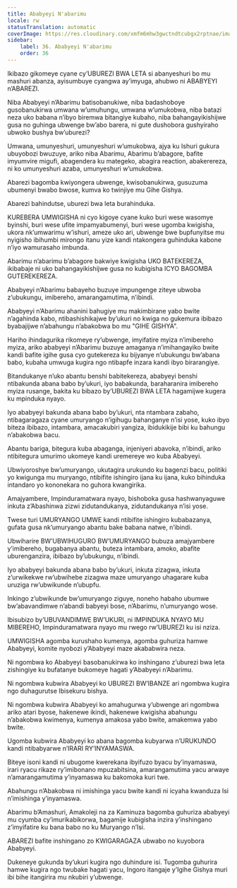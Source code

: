 ```yaml
---
title: Ababyeyi N'abarimu
locale: rw
statusTranslation: automatic
coverImage: https://res.cloudinary.com/xmfm6mhw3gwctndtcubgx2rptnae/image/upload/v1740337243/small_cover_educacion_fundamental_a051170f1c.webp
sidebar:
    label: 36. Ababyeyi N'abarimu
    order: 36
---
```

Ikibazo gikomeye cyane cy’UBUREZI BWA LETA si abanyeshuri bo mu mashuri abanza, ayisumbuye cyangwa ay’imyuga, ahubwo ni ABABYEYI n’ABAREZI.

Niba Ababyeyi n’Abarimu batisobanukiwe, niba badashoboye gusobanukirwa umwana w’umuhungu, umwana w’umukobwa, niba batazi neza uko babana n’ibyo biremwa bitangiye kubaho, niba bahangayikishijwe gusa no guhinga ubwenge bw’abo barera, ni gute dushobora gushyiraho ubwoko bushya bw’uburezi?

Umwana, umunyeshuri, umunyeshuri w’umukobwa, ajya ku Ishuri gukura ubuyobozi bwuzuye, ariko niba Abarimu, Abarimu b’abagore, bafite imyumvire migufi, abagendera ku mategeko, abagira reaction, abakerereza, ni ko umunyeshuri azaba, umunyeshuri w’umukobwa.

Abarezi bagomba kwiyongera ubwenge, kwisobanukirwa, gusuzuma ubumenyi bwabo bwose, kumva ko twinjiye mu Gihe Gishya.

Abarezi bahindutse, uburezi bwa leta burahinduka.

KUREBERA UMWIGISHA ni cyo kigoye cyane kuko buri wese wasomye byinshi, buri wese ufite impamyabumenyi, buri wese ugomba kwigisha, ukora nk’umwarimu w’ishuri, ameze uko ari, ubwenge bwe bupfunyitse mu nyigisho ibihumbi mirongo itanu yize kandi ntakongera guhinduka kabone n’iyo wamurasaho imbunda.

Abarimu n’abarimu b’abagore bakwiye kwigisha UKO BATEKEREZA, ikibabaje ni uko bahangayikishijwe gusa no kubigisha ICYO BAGOMBA GUTEREKEREZA.

Ababyeyi n’Abarimu babayeho buzuye impungenge ziteye ubwoba z’ubukungu, imibereho, amarangamutima, n’ibindi.

Ababyeyi n’Abarimu ahanini bahugiye mu makimbirane yabo bwite n’agahinda kabo, ntibashishikajwe by’ukuri no kwiga no gukemura ibibazo byabajijwe n’abahungu n’abakobwa bo mu "GIHE GISHYA".

Hariho ihindagurika rikomeye ry’ubwenge, imyifatire myiza n’imibereho myiza, ariko ababyeyi n’Abarimu buzuye amaganya n’imihangayiko bwite kandi bafite igihe gusa cyo gutekereza ku bijyanye n’ubukungu bw’abana babo, kubaha umwuga kugira ngo ntibapfe inzara kandi ibyo birarangiye.

Bitandukanye n’uko abantu benshi babitekereza, ababyeyi benshi ntibakunda abana babo by’ukuri, iyo babakunda, baraharanira imibereho myiza rusange, bakita ku bibazo by’UBUREZI BWA LETA hagamijwe kugera ku mpinduka nyayo.

Iyo ababyeyi bakunda abana babo by’ukuri, nta ntambara zabaho, ntibagaragaza cyane umuryango n’igihugu bahanganye n’isi yose, kuko ibyo biteza ibibazo, intambara, amacakubiri yangiza, ibidukikije bibi ku bahungu n’abakobwa bacu.

Abantu bariga, bitegura kuba abaganga, injeniyeri abavoka, n’ibindi, ariko ntibitegura umurimo ukomeye kandi uremereye wo kuba Ababyeyi.

Ubwiyoroshye bw’umuryango, ukutagira urukundo ku bagenzi bacu, politiki yo kwigunga mu muryango, ntibifite ishingiro ijana ku ijana, kuko bihinduka intandaro yo kononekara no guhora kwangirika.

Amajyambere, Impinduramatwara nyayo, bishoboka gusa hashwanyaguwe inkuta z’Abashinwa zizwi zidutandukanya, zidutandukanya n’isi yose.

Twese turi UMURYANGO UMWE kandi ntibifite ishingiro kubabazanya, gufata gusa nk’umuryango abantu bake babana natwe, n’ibindi.

Ubwiharire BW’UBWIHUGURO BW’UMURYANGO bubuza amajyambere y’imibereho, bugabanya abantu, buteza intambara, amoko, abafite uburenganzira, ibibazo by’ubukungu, n’ibindi.

Iyo ababyeyi bakunda abana babo by’ukuri, inkuta zizagwa, inkuta z’urwikekwe rw’ubwihebe zizagwa maze umuryango uhagarare kuba uruziga rw’ubwikunde n’ubupfu.

Inkingo z’ubwikunde bw’umuryango ziguye, noneho habaho ubumwe bw’abavandimwe n’abandi babyeyi bose, n’Abarimu, n’umuryango wose.

Ibisubizo by’UBUVANDIMWE BW’UKURI, ni IMPINDUKA NYAYO MU MIBEREHO, Impinduramatwara nyayo mu rwego rw’UBUREZI ku isi nziza.

UMWIGISHA agomba kurushaho kumenya, agomba guhuriza hamwe Ababyeyi, komite nyobozi y’Ababyeyi maze akababwira neza.

Ni ngombwa ko Ababyeyi basobanukirwa ko inshingano z’uburezi bwa leta zishingiye ku bufatanye bukomeye hagati y’Ababyeyi n’Abarimu.

Ni ngombwa kubwira Ababyeyi ko UBUREZI BW’IBANZE ari ngombwa kugira ngo duhagurutse Ibisekuru bishya.

Ni ngombwa kubwira Ababyeyi ko amahugurwa y’ubwenge ari ngombwa ariko atari byose, hakenewe ikindi, hakenewe kwigisha abahungu n’abakobwa kwimenya, kumenya amakosa yabo bwite, amakemwa yabo bwite.

Ugomba kubwira Ababyeyi ko abana bagomba kubyarwa n’URUKUNDO kandi ntibabyarwe n’IRARI RY’INYAMASWA.

Biteye isoni kandi ni ubugome kwerekana ibyifuzo byacu by’inyamaswa, irari ryacu rikaze ry’imibonano mpuzabitsina, amarangamutima yacu arwaye n’amarangamutima y’inyamaswa ku bakomoka kuri twe.

Abahungu n’Abakobwa ni imishinga yacu bwite kandi ni icyaha kwanduza Isi n’imishinga y’inyamaswa.

Abarimu b’Amashuri, Amakoleji na za Kaminuza bagomba guhuriza ababyeyi mu cyumba cy’imurikabikorwa, bagamije kubigisha inzira y’inshingano z’imyifatire ku bana babo no ku Muryango n’Isi.

ABAREZI bafite inshingano zo KWIGARAGAZA ubwabo no kuyobora Ababyeyi.

Dukeneye gukunda by’ukuri kugira ngo duhindure isi. Tugomba guhurira hamwe kugira ngo twubake hagati yacu, Ingoro itangaje y’Igihe Gishya muri ibi bihe itangirira mu nkubiri y’ubwenge.

